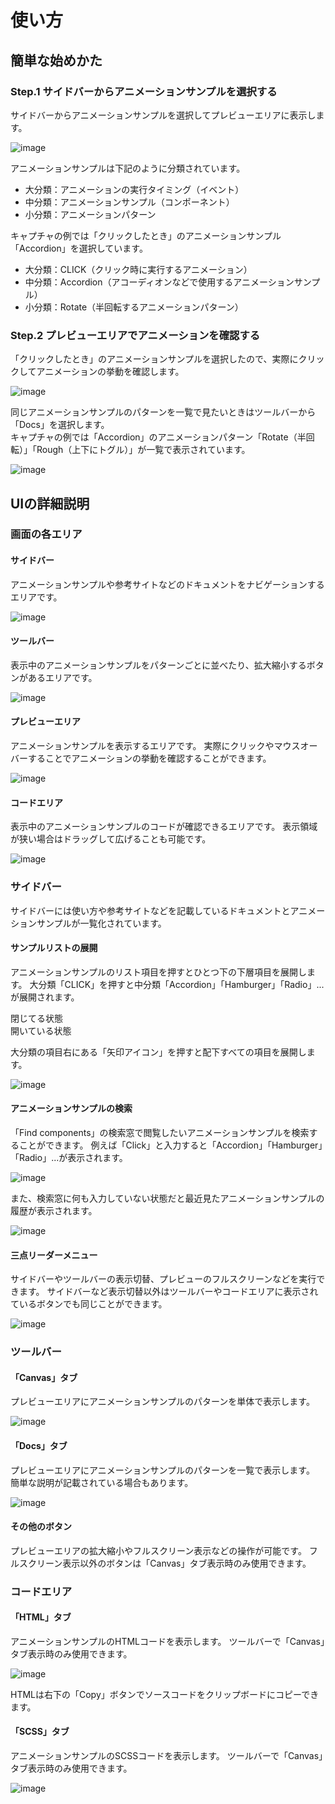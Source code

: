 
<Meta title="使い方" />

# 使い方

## 簡単な始めかた

### Step.1 サイドバーからアニメーションサンプルを選択する

サイドバーからアニメーションサンプルを選択してプレビューエリアに表示します。

![image](./guide/start-1.png)

アニメーションサンプルは下記のように分類されています。

- 大分類：アニメーションの実行タイミング（イベント）
- 中分類：アニメーションサンプル（コンポーネント）
- 小分類：アニメーションパターン

キャプチャの例では「クリックしたとき」のアニメーションサンプル「Accordion」を選択しています。

- 大分類：CLICK（クリック時に実行するアニメーション）
- 中分類：Accordion（アコーディオンなどで使用するアニメーションサンプル）
- 小分類：Rotate（半回転するアニメーションパターン）

### Step.2 プレビューエリアでアニメーションを確認する

「クリックしたとき」のアニメーションサンプルを選択したので、実際にクリックしてアニメーションの挙動を確認します。

![image](./guide/start-2.png)

同じアニメーションサンプルのパターンを一覧で見たいときはツールバーから「Docs」を選択します。  
キャプチャの例では「Accordion」のアニメーションパターン「Rotate（半回転）」「Rough（上下にトグル）」が一覧で表示されています。

![image](./guide/start-2-2.png)

## UIの詳細説明

### 画面の各エリア

#### サイドバー

アニメーションサンプルや参考サイトなどのドキュメントをナビゲーションするエリアです。

![image](./guide/ui-sidebar.png)

#### ツールバー

表示中のアニメーションサンプルをパターンごとに並べたり、拡大縮小するボタンがあるエリアです。

![image](./guide/ui-toolbar.png)

#### プレビューエリア

アニメーションサンプルを表示するエリアです。
実際にクリックやマウスオーバーすることでアニメーションの挙動を確認することができます。

![image](./guide/ui-preview.png)

#### コードエリア

表示中のアニメーションサンプルのコードが確認できるエリアです。
表示領域が狭い場合はドラッグして広げることも可能です。

![image](./guide/ui-code.png)

### サイドバー

サイドバーには使い方や参考サイトなどを記載しているドキュメントとアニメーションサンプルが一覧化されています。

#### サンプルリストの展開

アニメーションサンプルのリスト項目を押すとひとつ下の下層項目を展開します。
大分類「CLICK」を押すと中分類「Accordion」「Hamburger」「Radio」...が展開されます。

<dl>
<dt>閉じてる状態</dt>
<dd><img src="./guide/ui-sidebar-item-close.png" alt="" /></dd>
<dt>開いている状態</dt>
<dd><img src="./guide/ui-sidebar-item-open.png" alt="" /></dd>
</dl>

大分類の項目右にある「矢印アイコン」を押すと配下すべての項目を展開します。

![image](./guide/ui-sidebar-item-all.png)

#### アニメーションサンプルの検索

「Find components」の検索窓で閲覧したいアニメーションサンプルを検索することができます。
例えば「Click」と入力すると「Accordion」「Hamburger」「Radio」...が表示されます。

![image](./guide/ui-sidebar-search.png)

また、検索窓に何も入力していない状態だと最近見たアニメーションサンプルの履歴が表示されます。

![image](./guide/ui-sidebar-history.png)

#### 三点リーダーメニュー

サイドバーやツールバーの表示切替、プレビューのフルスクリーンなどを実行できます。
サイドバーなど表示切替以外はツールバーやコードエリアに表示されているボタンでも同じことができます。

![image](./guide/ui-sidebar-menu.png)

### ツールバー

#### 「Canvas」タブ

プレビューエリアにアニメーションサンプルのパターンを単体で表示します。

![image](./guide/ui-toolbar-canvas.png)

#### 「Docs」タブ

プレビューエリアにアニメーションサンプルのパターンを一覧で表示します。
簡単な説明が記載されている場合もあります。

![image](./guide/ui-toolbar-docs.png)

#### その他のボタン

プレビューエリアの拡大縮小やフルスクリーン表示などの操作が可能です。
フルスクリーン表示以外のボタンは「Canvas」タブ表示時のみ使用できます。

### コードエリア

#### 「HTML」タブ

アニメーションサンプルのHTMLコードを表示します。
ツールバーで「Canvas」タブ表示時のみ使用できます。

![image](./guide/ui-code-html.png)

HTMLは右下の「Copy」ボタンでソースコードをクリップボードにコピーできます。

#### 「SCSS」タブ

アニメーションサンプルのSCSSコードを表示します。
ツールバーで「Canvas」タブ表示時のみ使用できます。

![image](./guide/ui-code-scss.png)

